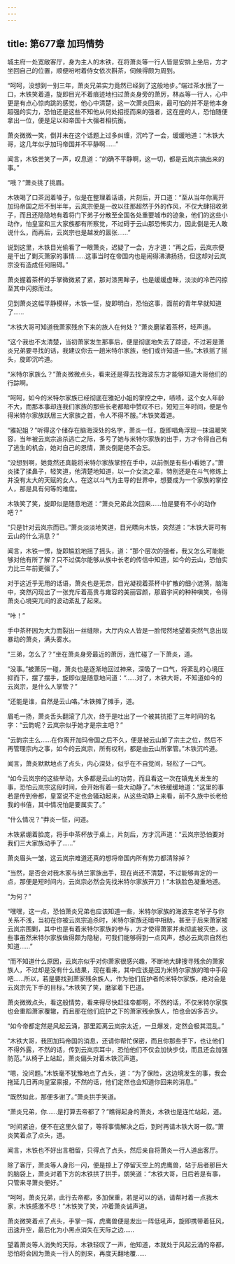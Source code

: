 ```yaml
---
---
---
```

title: 第677章 加玛情势
---



城主府一处宽敞客厅，身为主人的木铁，在将萧炎等一行人皆是安排上坐后，方才坐回自己的位置，顺便吩咐着侍女依次斟茶，伺候得颇为周到。

“呵呵，没想到一别三年，萧炎兄弟实力竟然已经到了这般地步。”端过茶水抿了一口，木铁笑着道，旋即目光不着痕迹地扫过萧炎身旁的萧厉，林焱等一行人，心中更是有点心惊肉跳的感觉，他心中清楚，这一次萧炎回来，最可怕的并不是他本身超强的实力，恐怕还是这些不知他从何处招揽而来的强者，这在座的人，恐怕随便拿出一位，便是足以和帝国十大强者相抗衡。

萧炎微微一笑，倒并未在这个话题上过多纠缠，沉吟了一会，缓缓地道：“木铁大哥，这几年似乎加玛帝国并不平静啊……”

闻言，木铁苦笑了一声，叹息道：“的确不平静啊，这一切，都是云岚宗搞出来的事。”

“哦？”萧炎挑了挑眉。

木铁喝了口茶润着嗓子，似是在整理着话语，片刻后，开口道：“至从当年你离开加玛帝国之后不到半年，云岚宗便是一改以往那超然于外的作风，不仅大肆招收弟子，而且还隐隐地有着将门下弟子分散至全国各处重要城市的迹象，他们的这些小动作，怕皇室和三大家族都有所察觉，不过碍于云山那恐怖实力，因此倒是无人敢说什么，而再后，云岚宗也是越发的嚣张……”

说到这里，木铁目光偷看了一眼萧炎，迟疑了一会，方才道：“再之后，云岚宗便是干出了剿灭萧家的事情……这事当时在帝国内也是闹得沸沸扬扬，但这却对云岚宗没有造成任何阻碍。”

萧炎握着茶杯的手掌微微紧了紧，那对漆黑眸子，也是缓缓虚眯，淡淡的冷芒闪掠至其中闪掠而过。

见到萧炎这幅平静模样，木铁一怔，旋即明白，恐怕这事，面前的青年早就知道了……

“木铁大哥可知道我萧家残余下来的族人在何处？”萧炎磨挲着茶杯，轻声道。

“这个我也不太清楚，当初萧家发生那事后，便是彻底地失去了踪迹，不过若是萧炎兄弟要寻找的话，我建议你去一趟米特尔家族，他们或许知道一些。”木铁摇了摇头，旋即沉吟道。

“米特尔家族么？”萧炎微微点头，看来还是得去找海波东方才能够知道大哥他们的行踪啊。

“呵呵，如今的米特尔家族已经彻底在雅妃小姐的掌控之中，啧啧，这个女人年龄不大，而那本事却连我们家族的那些长老都暗中赞叹不已，短短三年时间，便是令得米特尔家族跃居三大家族之首，令人不得不服。”木铁笑着道。

“雅妃姐？”听得这个储存在脑海深处的名字，萧炎一怔，旋即唱角浮现一抹温暖笑容，当年被云岚宗追杀逃亡之际，多亏了她与米特尔家族的出手，方才令得自己有了逃生的机会，她对自己的恩情，萧炎倒是绝不会忘。

“没想到啊，她竟然还真能将米特尔家族掌控在手中，以前倒是有些小看她了。”萧炎揉了揉鼻子，轻笑道，他清楚地知道，以一介女流之辈，特别还是在斗气修炼上并没有太大的天赋的女人，在这以斗气为主导的世界中，想要成为一个家族的掌控人，那是具有何等的难度。

木铁笑了笑，旋即似是随意地道：“萧炎兄弟此次回来……怕是要有不小的动作吧？”

“只是针对云岚宗而已。”萧炎淡淡地笑道，目光瞟向木铁，突然道：“木铁大哥可有云山的什么消息？”

闻言，木铁一愣，旋即尴尬地摇了摇头，道：“那个层次的强者，我又怎么可能能够对他有所了解？只不过偶尔能够从族中长老的传信中知道，如今的云山，恐怕实力比三年前更强了。”

对于这近乎无用的话语，萧炎也是无奈，目光凝视着茶杯中扩散的细小涟漪，脑海中，突然闪现出了一张充斥着高贵与雍容的美丽容颜，那眉宇间的种种嗔笑，令得萧炎心境突兀间的波动紊乱了起来。

“咔！”

手中茶杯因为大力而裂出一丝缝隙，大厅内众人皆是一脸愕然地望着突然气息出现暴动的萧炎，满头雾水。

“三弟，怎么了？”坐在萧炎身旁最近的萧厉，连忙碰了一下萧炎，道。

“没事。”被萧厉一碰，萧炎也是逐渐地回过神来，深吸了一口气，将紊乱的心境压抑而下，摆了摆手，旋即似是随意地问道：“……对了，木铁大哥，不知道如今的云岚宗，是什么人掌管？”

“还能是谁，自然是云山咯。”木铁摊了摊手，道。

眉毛一扬，萧炎舌头翻滚了几次，终于是吐出了一个被其抗拒了三年时间的名字：“云韵呢？云岚宗似乎她才是宗主吧？”

“云韵宗主么……在你离开加玛帝国之后不久，便是被云山卸了宗主之位，然后不再管理宗内之事，如今的云岚宗，所有权利，都是由云山所掌管。”木铁沉吟道。

闻言，萧炎默默地点了点头，内心深处，似乎在不自觉间，轻松了一口气。

“如今云岚宗的这些举动，大多都是云山的功劳，而且看这一次在镇鬼关发生的事，恐怕云岚宗这段时间，会开始有着一些大动静了。”木铁缓缓地道：“这里的事若是传到帝都，皇室说不定也会骚动起来，从这些动静上来看，前不久族中长老给我的书僖，其中情况怕是要属实了。”

“什么情况？”莽炎一怔，问道。

木铁紧绷着脸庞，将手中茶杯放于桌上，片刻后，方才沉声道：“云岚宗恐怕要对我们三大家族动手了……”

萧炎眉头一皱，这云岚宗难道还真的想将帝国内所有势力都清除掉？

“当然，是否会对我木家与纳兰家族出手，现在尚还不清楚，不过能够肯定的一点，那便是短时间内，云岚宗必然会先找米特尔家族开刀！”木铁脸色凝重地道。

“为何？”

“嘿嘿，这一点，恐怕萧炎兄弟也应该知道一些，米特尔家族的海波东老爷子与你关系不浅，当初在你被云岚宗追杀时，米特尔家族还暗中相助，甚至于后来萧家被云岚宗围剿，其中也是有着米特尔家族的参与，方才使得萧家并未彻底被灭绝，这些事虽然米特尔家族做得颇为隐秘，可我们能够得到一点风声，想必云岚宗自然也知道……”

“而不知道什么原因，云岚宗似乎对你萧家很感兴趣，不断地大肆搜寻残余的萧家族人，不过却是没有什么结果，现在看来，其中应该是因为米特尔家族的暗中手段吧……所以，若是要找到萧家残余族人，作为他们庇护者的米特尔家族，绝对会是云岚宗先下手的目标。”木铁笑了笑，磨挲着下巴道。

萧炎微微点头，看这般情势，看来得尽快赶往帝都啊，不然的话，不仅米特尔家族也会重蹈萧家覆辙，而且那在他们庇护之下的萧家残余族人，怕也会凶多吉少。

“如今帝都定然是风起云涌，那里距离云岚宗太近，一旦爆发，定然会极其混乱。”

“木铁大哥，我回加玛帝国的消息，还请你帮忙保密，而且你那些手下，也让他们不得外露，不然的话，传到云岚宗耳中，恐怕他们不仅会加快步伐，而且还会加强防范。”从椅子上站起，萧炎偏头对着木铁沉声道。

“嗯，没问题。”木铁毫不犹豫地点了点头，道：“为了保险，这边境发生的事，我会拖延几日再向皇室禀报，不然的话，他们定然也会知道你回来的消息。”

“既然如此，那便多谢了。”萧炎拱手笑道。

“萧炎兄弟，你……是打算去帝都了？”瞧得起身的萧炎，木铁也是连忙站起，道。

“时间紧迫，便不在这里久留了，等将事情解决之后，到时再请木铁大哥一叙。”萧炎笑着点了点头，道。

闻言，木铁也不好出言相留，只得点了点头，然后亲自将萧炎一行人道出客厅。

除了客厅，萧炎等人身形一闪，便是掠上了停留天空上的虎鹰兽，站于后者那巨大的脑袋上，萧炎对着下方的木铁拱了拱手，朗笑道：“木铁大哥，日后若是有事，只管来寻萧炎便好。”

“呵呵，萧炎兄弟，此行去帝都，多加保重，若是可以的话，请帮衬着一点我木家，木铁感激不尽！”木铁笑了笑，冲着萧炎诚声道。

萧炎微笑着点了点头，手掌一挥，虎鹰兽便是发出一阵低吼声，旋即携带着狂风，迅速升空，最后化为小黑点消失在天际之边……

望着萧炎等人消失的天际，木铁轻叹了一声，他知道，本就处于风起云涌的帝都，恐怕将会因为萧炎一行人的到来，再度天翻地覆……
